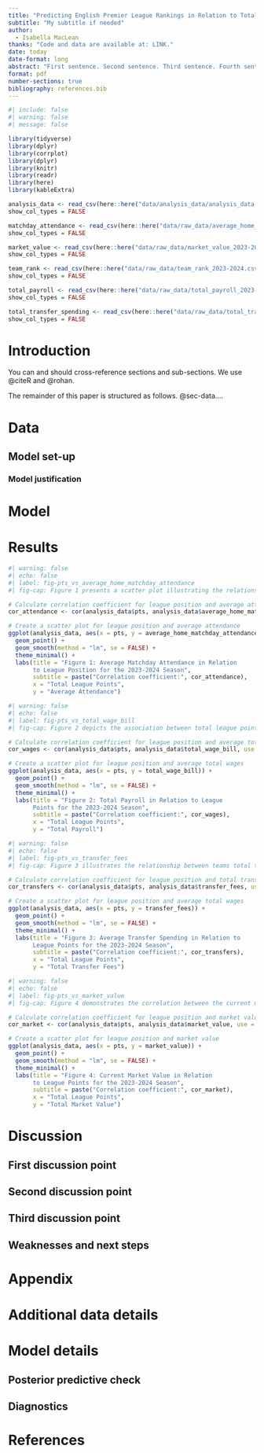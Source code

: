 ```yaml
---
title: "Predicting English Premier League Rankings in Relation to Total Team Spending in the 2023-2024 Season"
subtitle: "My subtitle if needed"
author: 
  - Isabella MacLean
thanks: "Code and data are available at: LINK."
date: today
date-format: long
abstract: "First sentence. Second sentence. Third sentence. Fourth sentence."
format: pdf
number-sections: true
bibliography: references.bib
---
```


```r
#| include: false
#| warning: false
#| message: false

library(tidyverse)
library(dplyr)
library(corrplot)
library(dplyr)
library(knitr)
library(readr)
library(here)
library(kableExtra)

analysis_data <- read_csv(here::here("data/analysis_data/analysis_data.csv"))
show_col_types = FALSE

matchday_attendance <- read_csv(here::here("data/raw_data/average_home_matchday_attendance_2023-2024.csv"))
show_col_types = FALSE

market_value <- read_csv(here::here("data/raw_data/market_value_2023-2024.csv"))
show_col_types = FALSE

team_rank <- read_csv(here::here("data/raw_data/team_rank_2023-2024.csv"))
show_col_types = FALSE

total_payroll <- read_csv(here::here("data/raw_data/total_payroll_2023-2024.csv"))
show_col_types = FALSE

total_transfer_spending <- read_csv(here::here("data/raw_data/total_transfer_spending_2023-2024.csv"))
show_col_types = FALSE
```


# Introduction

You can and should cross-reference sections and sub-sections. We use @citeR and @rohan.

The remainder of this paper is structured as follows. @sec-data....



# Data {#sec-data}


## Model set-up


### Model justification

# Model

# Results

```r
#| warning: false
#| echo: false
#| label: fig-pts_vs_average_home_matchday_attendance
#| fig-cap: Figure 1 presents a scatter plot illustrating the relationship between total league points and average matchday attendance during the 2023-2024 season. Each point represents a team, plotted with their total points on the x-axis and their average home attendance on the y-axis. The trend line, added using linear regression analysis, suggests a correlation between team performance and matchday turnout. The correlation coefficient of 0.694060419947882 indicates a positive association with moderate correlation, where teams with higher league points tend to have greater average attendance.

# Calculate correlation coefficient for league position and average attendance
cor_attendance <- cor(analysis_data$pts, analysis_data$average_home_matchday_attendance, use = "complete.obs")

# Create a scatter plot for league position and average attendance
ggplot(analysis_data, aes(x = pts, y = average_home_matchday_attendance)) +
  geom_point() +
  geom_smooth(method = "lm", se = FALSE) +
  theme_minimal() +
  labs(title = "Figure 1: Average Matchday Attendance in Relation 
       to League Position for the 2023-2024 Season",
       subtitle = paste("Correlation coefficient:", cor_attendance),
       x = "Total League Points",
       y = "Average Attendance")
```

```r
#| warning: false
#| echo: false
#| label: fig-pts_vs_total_wage_bill
#| fig-cap: Figure 2 depicts the association between total league points and the total payroll for teams in the 2023-2024 season. Each point on the plot corresponds to a team, positioned according to their accumulated points for the season along the x-axis and their respective payroll on the y-axis. The linear regression trend line suggests a correlation between a team’s financial expenditure on payroll and their success in the league. A correlation coefficient of 0.770829037567151 reflects a positive relationship, implying that teams with higher payrolls may be more likely to accumulate greater league points.

# Calculate correlation coefficient for league position and average total wages
cor_wages <- cor(analysis_data$pts, analysis_data$total_wage_bill, use = "complete.obs")

# Create a scatter plot for league position and average total wages
ggplot(analysis_data, aes(x = pts, y = total_wage_bill)) +
  geom_point() +
  geom_smooth(method = "lm", se = FALSE) +
  theme_minimal() +
  labs(title = "Figure 2: Total Payroll in Relation to League 
       Points for the 2023-2024 Season",
       subtitle = paste("Correlation coefficient:", cor_wages),
       x = "Total League Points",
       y = "Total Payroll")
```

```r
#| warning: false
#| echo: false
#| label: fig-pts_vs_transfer_fees
#| fig-cap: Figure 3 illustrates the relationship between teams total transfer spending and their corresponding league points for the 2023-2024 season. The scatter plot shows each team as a distinct point, positioned by their total league points on the x-axis and their transfer spending on the y-axis. The trend line, calculated with linear regression, indicates a moderate positive correlation, with a correlation coefficient of approximately 0.417985956450557. This suggests that higher league points tend to coincide with increased transfer spending, although the relationship is not strongly linear.

# Calculate correlation coefficient for league position and total transfer fees
cor_transfers <- cor(analysis_data$pts, analysis_data$transfer_fees, use = "complete.obs")

# Create a scatter plot for league position and average total wages
ggplot(analysis_data, aes(x = pts, y = transfer_fees)) +
  geom_point() +
  geom_smooth(method = "lm", se = FALSE) +
  theme_minimal() +
  labs(title = "Figure 3: Average Transfer Spending in Relation to 
       League Points for the 2023-2024 Season",
       subtitle = paste("Correlation coefficient:", cor_transfers),
       x = "Total League Points",
       y = "Total Transfer Fees")
```
```r
#| warning: false
#| echo: false
#| label: fig-pts_vs_market_value
#| fig-cap: Figure 4 demonstrates the correlation between the current market value of teams and their accumulated league points for the 2023-2024 season. The scatter plot places each team by the total points they have secured on the x-axis against their market value on the y-axis. A pronounced upward trend represented by the linear regression line, with a correlation coefficient of 0.849962012423038, indicates a strong positive relationship. This suggests that teams with higher market values tend to amass more league points, underlining a potential link between financial strength and on-field success.

# Calculate correlation coefficient for league position and market value
cor_market <- cor(analysis_data$pts, analysis_data$market_value, use = "complete.obs")

# Create a scatter plot for league position and market value
ggplot(analysis_data, aes(x = pts, y = market_value)) +
  geom_point() +
  geom_smooth(method = "lm", se = FALSE) +
  theme_minimal() +
  labs(title = "Figure 4: Current Market Value in Relation 
       to League Points for the 2023-2024 Season",
       subtitle = paste("Correlation coefficient:", cor_market),
       x = "Total League Points",
       y = "Total Market Value")
```


# Discussion

## First discussion point {#sec-first-point}

## Second discussion point

## Third discussion point

## Weaknesses and next steps

\newpage

\appendix

# Appendix {-}


# Additional data details

# Model details {#sec-model-details}

## Posterior predictive check

## Diagnostics

\newpage


# References


